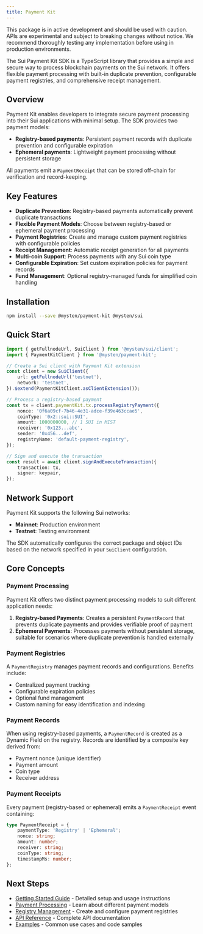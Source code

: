 ```yaml
---
title: Payment Kit
---
```


<Callout type="info">
	This package is in active development and should be used with caution. APIs are experimental and
	subject to breaking changes without notice. We recommend thoroughly testing any implementation
	before using in production environments.
</Callout>

The Sui Payment Kit SDK is a TypeScript library that provides a simple and secure way to process
blockchain payments on the Sui network. It offers flexible payment processing with built-in
duplicate prevention, configurable payment registries, and comprehensive receipt management.

## Overview

Payment Kit enables developers to integrate secure payment processing into their Sui applications
with minimal setup. The SDK provides two payment models:

- **Registry-based payments**: Persistent payment records with duplicate prevention and configurable
  expiration
- **Ephemeral payments**: Lightweight payment processing without persistent storage

All payments emit a `PaymentReceipt` that can be stored off-chain for verification and
record-keeping.

## Key Features

- **Duplicate Prevention**: Registry-based payments automatically prevent duplicate transactions
- **Flexible Payment Models**: Choose between registry-based or ephemeral payment processing
- **Payment Registries**: Create and manage custom payment registries with configurable policies
- **Receipt Management**: Automatic receipt generation for all payments
- **Multi-coin Support**: Process payments with any Sui coin type
- **Configurable Expiration**: Set custom expiration policies for payment records
- **Fund Management**: Optional registry-managed funds for simplified coin handling

## Installation

```bash npm2yarn
npm install --save @mysten/payment-kit @mysten/sui
```

## Quick Start

```ts
import { getFullnodeUrl, SuiClient } from '@mysten/sui/client';
import { PaymentKitClient } from '@mysten/payment-kit';

// Create a Sui client with Payment Kit extension
const client = new SuiClient({
	url: getFullnodeUrl('testnet'),
	network: 'testnet',
}).$extend(PaymentKitClient.asClientExtension());

// Process a registry-based payment
const tx = client.paymentKit.tx.processRegistryPayment({
	nonce: '0f6a09cf-7b46-4e31-adce-f39e463ccae5',
	coinType: '0x2::sui::SUI',
	amount: 1000000000, // 1 SUI in MIST
	receiver: '0x123...abc',
	sender: '0x456...def',
	registryName: 'default-payment-registry',
});

// Sign and execute the transaction
const result = await client.signAndExecuteTransaction({
	transaction: tx,
	signer: keypair,
});
```

## Network Support

Payment Kit supports the following Sui networks:

- **Mainnet**: Production environment
- **Testnet**: Testing environment

The SDK automatically configures the correct package and object IDs based on the network specified
in your `SuiClient` configuration.

## Core Concepts

### Payment Processing

Payment Kit offers two distinct payment processing models to suit different application needs:

1. **Registry-based Payments**: Creates a persistent `PaymentRecord` that prevents duplicate
   payments and provides verifiable proof of payment
2. **Ephemeral Payments**: Processes payments without persistent storage, suitable for scenarios
   where duplicate prevention is handled externally

### Payment Registries

A `PaymentRegistry` manages payment records and configurations. Benefits include:

- Centralized payment tracking
- Configurable expiration policies
- Optional fund management
- Custom naming for easy identification and indexing

### Payment Records

When using registry-based payments, a `PaymentRecord` is created as a Dynamic Field on the registry.
Records are identified by a composite key derived from:

- Payment nonce (unique identifier)
- Payment amount
- Coin type
- Receiver address

### Payment Receipts

Every payment (registry-based or ephemeral) emits a `PaymentReceipt` event containing:

```ts
type PaymentReceipt = {
	paymentType: 'Registry' | 'Ephemeral';
	nonce: string;
	amount: number;
	receiver: string;
	coinType: string;
	timestampMs: number;
};
```

## Next Steps

- [Getting Started Guide](./getting-started) - Detailed setup and usage instructions
- [Payment Processing](./payment-processing) - Learn about different payment models
- [Registry Management](./registry-management) - Create and configure payment registries
- [API Reference](./api-reference) - Complete API documentation
- [Examples](./examples) - Common use cases and code samples
